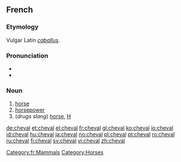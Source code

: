 ==French==
===Etymology===
Vulgar Latin ''[[caballus]]''.

===Pronunciation===
*{{IPA|/ʃǝval/}}
*{{SAMPA|/S@.val/}}

===Noun===
{{fr-noun-reg-aux|m|chev|al}}

# [[horse]]
# [[horsepower]]
# (''drugs slang'') [[horse]], [[H]]

[[Category:fr:Mammals]]
[[Category:Horses]]

[[de:cheval]]
[[et:cheval]]
[[el:cheval]]
[[fr:cheval]]
[[gl:cheval]]
[[ko:cheval]]
[[io:cheval]]
[[id:cheval]]
[[hu:cheval]]
[[ja:cheval]]
[[no:cheval]]
[[pl:cheval]]
[[pt:cheval]]
[[ro:cheval]]
[[ru:cheval]]
[[fi:cheval]]
[[sv:cheval]]
[[vi:cheval]]
[[zh:cheval]]